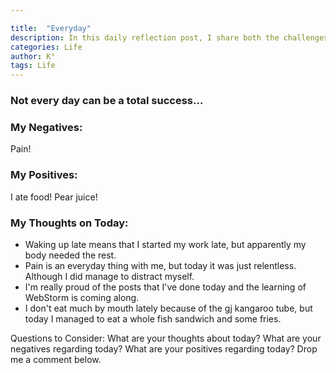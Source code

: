 ```yaml
---

title:  "Everyday"
description: In this daily reflection post, I share both the challenges and bright moments of my day. Despite dealing with chronic pain, late starts, and worried moments about my four-year-old's health, I found joy in unexpected places - like a rare "I love you" from my teenager and some meaningful progress with my work. I'm learning to acknowledge both the ups and downs, celebrating small victories like managing to eat a bit more than usual. This kind of honest daily check-in helps me stay grounded and might become a regular feature of my blog.
categories: Life
author: K°
tags: Life
---
```

### Not every day can be a total success...

### My Negatives:
Pain!


### My Positives:
I ate food!
Pear juice!

### My Thoughts on Today:
- Waking up late means that I started my work late, but apparently my body needed the rest.
- Pain is an everyday thing with me, but today it was just relentless. Although I did manage to distract myself.
- I'm really proud of the posts that I've done today and the learning of WebStorm is coming along.
- I don't eat much by mouth lately because of the gj kangaroo tube, but today I managed to eat a whole fish sandwich and some fries.

Questions to Consider:
What are your thoughts about today?
What are your negatives regarding today?
What are your positives regarding today?
Drop me a comment below.

